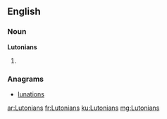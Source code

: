 ==English==

===Noun===
'''Lutonians'''

# {{plural of|[[Lutonian]]}}

===Anagrams===
* [[lunations#English|lunations]]

[[ar:Lutonians]]
[[fr:Lutonians]]
[[ku:Lutonians]]
[[mg:Lutonians]]
